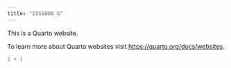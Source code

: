 ```yaml
---
title: "ISSS608_G"
---
```


This is a Quarto website.

To learn more about Quarto websites visit <https://quarto.org/docs/websites>.

```r
1 + 1
```
